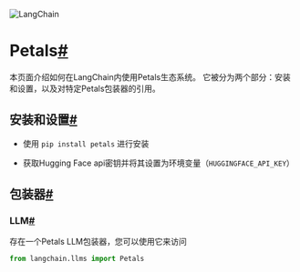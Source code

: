 

<Head>
  <script>
    {
      `(function() {
         var _hmt = _hmt || [];
(function() {
  var hm = document.createElement("script");
  hm.src = "https://hm.baidu.com/hm.js?e60fb290e204e04c5cb6f79b0ac1e697";
  var s = document.getElementsByTagName("script")[0]; 
  s.parentNode.insertBefore(hm, s);
})();
       })();`
    }
  </script>
</Head>

![LangChain](https://pica.zhimg.com/50/v2-56e8bbb52aa271012541c1fe1ceb11a2_r.gif)





Petals[#](#petals "此标题的永久链接")
=========================

本页面介绍如何在LangChain内使用Petals生态系统。
它被分为两个部分：安装和设置，以及对特定Petals包装器的引用。

安装和设置[#](#installation-and-setup "此标题的永久链接")
--------------------------------------------

* 使用 `pip install petals` 进行安装

* 获取Hugging Face api密钥并将其设置为环境变量（`HUGGINGFACE_API_KEY`）

包装器[#](#wrappers "此标题的永久链接")
----------------------------

### LLM[#](#llm "此标题的永久链接")

存在一个Petals LLM包装器，您可以使用它来访问

```python
from langchain.llms import Petals

```

